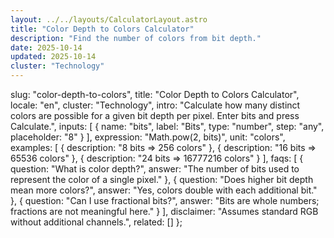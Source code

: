 ```yaml
---
layout: ../../layouts/CalculatorLayout.astro
title: "Color Depth to Colors Calculator"
description: "Find the number of colors from bit depth."
date: 2025-10-14
updated: 2025-10-14
cluster: "Technology"
---
```



  slug: "color-depth-to-colors",
  title: "Color Depth to Colors Calculator",
  locale: "en",
  cluster: "Technology",
  intro: "Calculate how many distinct colors are possible for a given bit depth per pixel. Enter bits and press Calculate.",
  inputs: [
    { name: "bits", label: "Bits", type: "number", step: "any", placeholder: "8" }
  ],
  expression: "Math.pow(2, bits)",
  unit: "colors",
  examples: [
    { description: "8 bits ⇒ 256 colors" },
    { description: "16 bits ⇒ 65536 colors" },
    { description: "24 bits ⇒ 16777216 colors" }
  ],
  faqs: [
    { question: "What is color depth?", answer: "The number of bits used to represent the color of a single pixel." },
    { question: "Does higher bit depth mean more colors?", answer: "Yes, colors double with each additional bit." },
    { question: "Can I use fractional bits?", answer: "Bits are whole numbers; fractions are not meaningful here." }
  ],
  disclaimer: "Assumes standard RGB without additional channels.",
  related: []
};

<Calculator schema={schema} />

